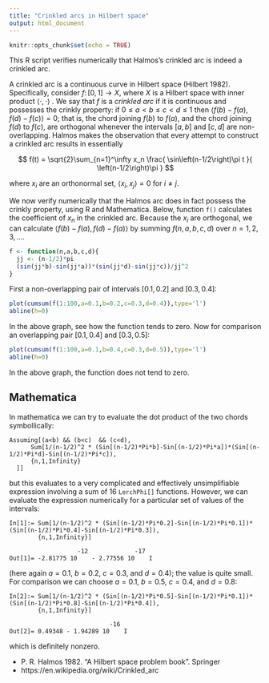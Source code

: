 ```yaml
---
title: "Crinkled arcs in Hilbert space"
output: html_document
---
```


```r
knitr::opts_chunk$set(echo = TRUE)
```

This R script verifies numerically that Halmos's crinkled arc is
indeed a crinkled arc.

A crinkled arc is a continuous curve in Hilbert space (Hilbert 1982).
Specifically, consider $f\colon \left[0,1\right]\longrightarrow X$,
where $X$ is a Hilbert space with inner product
$\langle\cdot,\cdot\rangle$ .  We say that $f$ is a _crinkled arc_ if
it is continuous and possesses the crinkly property: if $0\leqslant
a<b\leqslant c<d\leqslant 1$ then $\langle
f(b)-f(a),f(d)-f(c)\rangle=0$; that is, the chord joining $f(b)$ to
$f(a)$, and the chord joining $f(d)$ to $f(c)$, are orthogonal
whenever the intervals $\left[a,b\right]$ and $\left[c,d\right]$ are
non-overlapping.  Halmos makes the observation that every attempt to
construct a crinkled arc results in essentially

$$
f(t) = \sqrt{2}\sum_{n=1}^\infty x_n
\frac{
\sin\left(n-1/2\right)\pi t
}{
\left(n-1/2\right)\pi
}
$$

where $x_i$ are an orthonormal set, $\langle x_i,x_j\rangle=0$ for
$i\neq j$.

We now verify numerically that the Halmos arc does in fact possess the
crinkly property, using R and Mathematica.  Below, function `f()`
calculates the coefficient of $x_n$ in the crinkled arc.  Because the
$x_i$ are orthogonal, we can calculate
$\left<f(b)-f(a),f(d)-f(a)\right>$ by summing $f(n,a,b,c,d)$ over
$n=1,2,3,\ldots$.


```r
f <- function(n,a,b,c,d){
  jj <- (n-1/2)*pi
  (sin(jj*b)-sin(jj*a))*(sin(jj*d)-sin(jj*c))/jj^2
}
```

First a non-overlapping pair of intervals $[0.1,0.2]$ and $[0.3,0.4]$:

```r
plot(cumsum(f(1:100,a=0.1,b=0.2,c=0.3,d=0.4)),type='l')
abline(h=0)
```

In the above graph, see how the function tends to zero.  Now for
comparison an overlapping pair $[0.1,0.4]$ and $[0.3,0.5]$:

```r
plot(cumsum(f(1:100,a=0.1,b=0.4,c=0.3,d=0.5)),type='l')
abline(h=0)
```

In the above graph, the function does not tend to zero.

## Mathematica


In mathematica we can try to evaluate the dot product of the two
chords symbollically:

```
Assuming[(a<b) && (b<c)  && (c<d),
      Sum[1/(n-1/2)^2 * (Sin[(n-1/2)*Pi*b]-Sin[(n-1/2)*Pi*a])*(Sin[(n-1/2)*Pi*d]-Sin[(n-1/2)*Pi*c]),
      {n,1,Infinity}
  ]]
```

but this evaluates to a very complicated and effectively
unsimplifiable expression involving a sum of 16 `LerchPhi[]`
functions.  However, we can evaluate the expression numerically for a
particular set of values of the intervals:

```
In[1]:= Sum[1/(n-1/2)^2 * (Sin[(n-1/2)*Pi*0.2]-Sin[(n-1/2)*Pi*0.1])*(Sin[(n-1/2)*Pi*0.4]-Sin[(n-1/2)*Pi*0.3]), 
        {n,1,Infinity}] 

                   -12             -17
Out[1]= -2.81775 10    - 2.77556 10    I
```

(here again $a=0.1$, $b=0.2$, $c=0.3$, and $d=0.4$); the value is
quite small.  For comparison we can choose $a=0.1$, $b=0.5$, $c=0.4$,
and $d=0.8$:

```
In[2]:= Sum[1/(n-1/2)^2 * (Sin[(n-1/2)*Pi*0.5]-Sin[(n-1/2)*Pi*0.1])*(Sin[(n-1/2)*Pi*0.8]-Sin[(n-1/2)*Pi*0.4]),
        {n,1,Infinity}] 

                            -16
Out[2]= 0.49348 - 1.94289 10    I
```

which is definitely nonzero.

* P. R. Halmos 1982.  "A Hilbert space problem book".  Springer
* https://en.wikipedia.org/wiki/Crinkled_arc


